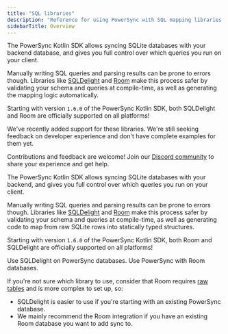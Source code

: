 ```yaml
---
title: "SQL libraries"
description: "Reference for using PowerSync with SQL mapping libraries."
sidebarTitle: Overview
---
```


The PowerSync Kotlin SDK allows syncing SQLite databases with your backend database, and gives you full control over
which queries you run on your client.

Manually writing SQL queries and parsing results can be prone to errors though.
Libraries like [SQLDelight](https://sqldelight.github.io/sqldelight) and [Room](https://developer.android.com/jetpack/androidx/releases/room)
make this process safer by validating your schema and queries at compile-time, as well as generating the mapping logic
automatically.

Starting with version `1.6.0` of the PowerSync Kotlin SDK, both SQLDelight and Room are officially supported on all
platforms!

<Note>
We've recently added support for these libraries. We're still seeking feedback on developer experience
and don't have complete examples for them yet.

Contributions and feedback are welcome!
Join our [Discord community](https://discord.gg/powersync) to share your experience and get help.
</Note>

The PowerSync Kotlin SDK allows syncing SQLite databases with your backend, and gives you full control over
which queries you run on your client.

Manually writing SQL queries and parsing results can be prone to errors though.
Libraries like [SQLDelight](https://sqldelight.github.io/sqldelight) and [Room](https://developer.android.com/jetpack/androidx/releases/room)
make this process safer by validating your schema and queries at compile-time, as well as generating code to map from
raw SQLite rows into statically typed structures.

Starting with version `1.6.0` of the PowerSync Kotlin SDK, both Room and SQLDelight are officially supported on all
platforms!

<CardGroup>
  <Card
    title="SQLDelight"
    href="/client-sdk-references/kotlin-multiplatform/libraries/sqldelight"
  >
    Use SQLDelight on PowerSync databases.
  </Card>
  <Card
    title="Room"
    href="/client-sdk-references/kotlin-multiplatform/libraries/room"
  >
    Use PowerSync with Room databases.
  </Card>
</CardGroup>

If you're not sure which library to use, consider that Room requires [raw tables](/usage/use-case-examples/raw-tables) and is more complex to set up, so:

- SQLDelight is easier to use if you're starting with an existing PowerSync database.
- We mainly recommend the Room integration if you have an existing Room database you want to add sync to.
